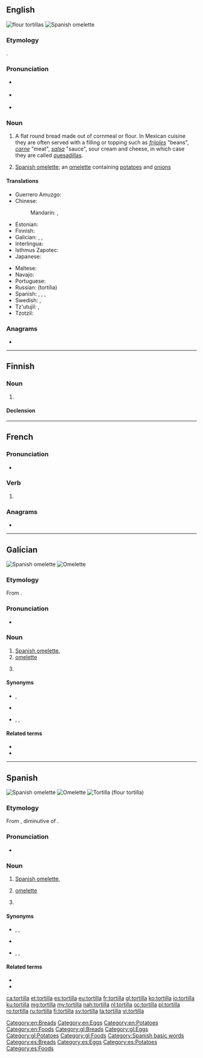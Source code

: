 ==English==
{{wikipedia}}
[[Image:NCI flour tortillas.jpg|thumb|flour tortillas]]
[[Image:Tortilla Española-2011.JPG|thumb|Spanish omelette]]

===Etymology===
{{bor|en|es|tortilla}}.

===Pronunciation===
* {{a|RP}} {{IPA|/tɔːˈtɪjə/|lang=en}}
* {{a|US}} {{IPA|/tɔɹˈti.ə/|/tɔɹˈtijə/|[tɔɹˈtʰijə]|lang=en}}
* {{rhymes|iːə|lang=en}}

===Noun===
{{en-noun}}

# {{qualifier|Mexico}} A flat round bread made out of cornmeal or flour. In Mexican cuisine they are often served with a filling or topping such as ''[[frijoles]]'' "beans", ''[[carne]]'' "meat", ''[[salsa]]'' "sauce", sour cream and cheese, in which case they are called [[quesadilla]]s.
# {{qualifier|Spain}} [[Spanish omelette]]; an [[omelette]] containing [[potato]]es and [[onion]]s

====Translations====
{{trans-top|a flat round bread}}
* Guerrero Amuzgo: {{t|amu|cha}}
* Chinese:
*: Mandarin: {{t|cmn|墨西哥薄餅|sc=Hani}}, {{t|cmn|墨西哥薄饼|tr=Mòxīgē báobǐng|sc=Hani}}
* Estonian: {{t+|et|tortilla}}
* Finnish: {{t+|fi|tortilla}}
* Galician: {{t|gl|tortilla de fariña de trigo|f}}, {{t|gl|tortilla de fariña|f}}, {{t|gl|tortilla de trigo|f}}
* Interlingua: {{t|ia|tortilla}}
* Isthmus Zapotec: {{t|zai|gueta}}
* Japanese: {{t|ja|トルティーヤ|tr=torutīya|sc=Jpan}}
{{trans-mid}}
* Maltese: {{t|mt|tortilla|f}}
* Navajo: {{t|nv|náneeskaadí}}
* Portuguese: {{t+|pt|tortilha|f}}
* Russian: {{t+|ru|торти́лья|m}} (tortilia) {{g|f}}
* Spanish: {{t|es|tortilla de harina de trigo|f}}, {{t|es|tortilla de harina|f}}, {{t|es|tortilla de trigo|f}}, {{t+|es|tortilla|f}}
* Swedish: {{t+|sv|tortilla|c}}, {{t|sv|tortillabröd|n}}
* Tz'utujil: {{t|tzj|aawaay}}, {{t|tzj|way}}
* Tzotzil: {{t|tzo|vaj}}
{{trans-bottom}}

{{trans-see|Spanish omelette}}

===Anagrams===
* {{l|en|littoral}}

[[Category:en:Breads]]
[[Category:en:Eggs]]
[[Category:en:Potatoes]]
[[Category:en:Foods]]

----

==Finnish==

===Noun===
{{fi-noun}}

# {{l|en|tortilla}}

====Declension====
{{fi-decl-katiska|tortill|a}}

----

==French==

===Pronunciation===
* {{audio|Fr-tortilla.ogg|Audio|lang=fr}}

===Verb===
{{fr-verb-form}}

# {{inflection of|tortiller||3|s|phis|lang=fr}}

===Anagrams===
* {{l|fr|littoral}}

----

==Galician==
{{wikipedia|lang=gl}}
[[Image:Tortilla Española-2011.JPG|thumb|Spanish omelette]]
[[Image:FoodOmelete.jpg|thumb|right|Omelette]]

===Etymology===
From {{etyl|es|gl}} {{m|en|tortilla}}.

===Pronunciation===
* {{IPA|/toɾˈtiʎa/|lang=gl}}

===Noun===
{{gl-noun|f}}

# [[Spanish omelette]], {{l|en|tortilla}}
# [[omelette]]
# {{lb|gl|rare}} {{l|en|tortilla}}

====Synonyms====
* {{gloss|Spanish omelette}} {{l|gl|tortilla de patacas}}, {{l|gl|tortilla española}}
* {{gloss|omelette}} {{l|gl|tortilla francesa}}
* {{gloss|tortilla}} {{l|gl|tortilla de fariña de trigo}}, {{l|gl|tortilla de fariña}}, {{l|gl|tortilla de trigo}}

====Related terms====
* {{l|gl|tortillera}}
* {{l|gl|tortillería}}

[[Category:gl:Breads]]
[[Category:gl:Eggs]]
[[Category:gl:Potatoes]]
[[Category:gl:Foods]]

----

==Spanish==
{{wikipedia|lang=es}}
[[Image:Tortilla Española-2011.JPG|thumb|Spanish omelette]]
[[Image:FoodOmelete.jpg|thumb|right|Omelette]]
[[Image:NCI flour tortillas.jpg|thumb|Tortilla (flour tortilla)]]

===Etymology===
From {{etyl|osp|es}} {{m|osp|tortiella}}, diminutive of {{m|osp|torta||round flatbread}}.

===Pronunciation===
* {{IPA|/toɾˈtiʎa/|lang=es}}

===Noun===
{{es-noun|f}}

# {{lb|es|Spain and most Hispanic countries}} [[Spanish omelette]], {{l|en|tortilla}}
# {{lb|es|Spain and most Hispanic countries}} [[omelette]]
# {{lb|es|Mexico and Central America}} {{l|en|tortilla}}

====Synonyms====
* {{gloss|Spanish omelette}} {{l|es|tortilla de patatas}} {{qualifier|Spain}}, {{l|es|tortilla de papas}} {{qualifier|Hispanic America|Canary Islands}}, {{l|es|tortilla española}}
* {{gloss|omelette}} {{l|es|tortilla francesa}}
* {{gloss|tortilla}} {{l|es|tortilla de harina de trigo}}, {{l|es|tortilla de harina}}, {{l|es|tortilla de trigo}}

====Related terms====
* {{l|es|tortillera}}
* {{l|es|tortillería}}

[[Category:Spanish basic words]]
[[Category:es:Breads]]
[[Category:es:Eggs]]
[[Category:es:Potatoes]]
[[Category:es:Foods]]

[[ca:tortilla]]
[[et:tortilla]]
[[es:tortilla]]
[[eu:tortilla]]
[[fr:tortilla]]
[[gl:tortilla]]
[[ko:tortilla]]
[[io:tortilla]]
[[ku:tortilla]]
[[mg:tortilla]]
[[my:tortilla]]
[[nah:tortilla]]
[[nl:tortilla]]
[[oc:tortilla]]
[[pl:tortilla]]
[[ro:tortilla]]
[[ru:tortilla]]
[[fi:tortilla]]
[[sv:tortilla]]
[[ta:tortilla]]
[[vi:tortilla]]
